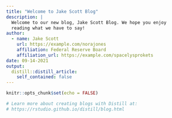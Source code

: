 ```yaml
---
title: "Welcome to Jake Scott Blog"
description: |
  Welcome to our new blog, Jake Scott Blog. We hope you enjoy 
  reading what we have to say!
author:
  - name: Jake Scott
    url: https://example.com/norajones
    affiliation: Federal Reserve Board
    affiliation_url: https://example.com/spacelysprokets
date: 09-14-2021
output:
  distill::distill_article:
    self_contained: false
---
```


```r
knitr::opts_chunk$set(echo = FALSE)

# Learn more about creating blogs with Distill at:
# https://rstudio.github.io/distill/blog.html

```



